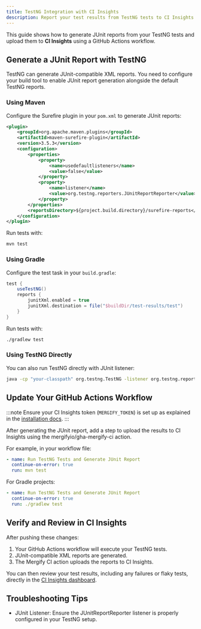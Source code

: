 ```yaml
---
title: TestNG Integration with CI Insights
description: Report your test results from TestNG tests to CI Insights
---
```



This guide shows how to generate JUnit reports from your TestNG tests and upload
them to **CI Insights** using a GitHub Actions workflow.

## Generate a JUnit Report with TestNG

TestNG can generate JUnit-compatible XML reports. You need to configure your
build tool to enable JUnit report generation alongside the default TestNG
reports.

### Using Maven

Configure the Surefire plugin in your `pom.xml` to generate JUnit reports:

```xml
<plugin>
    <groupId>org.apache.maven.plugins</groupId>
    <artifactId>maven-surefire-plugin</artifactId>
    <version>3.5.3</version>
    <configuration>
        <properties>
            <property>
                <name>usedefaultlisteners</name>
                <value>false</value>
            </property>
            <property>
                <name>listener</name>
                <value>org.testng.reporters.JUnitReportReporter</value>
            </property>
        </properties>
        <reportsDirectory>${project.build.directory}/surefire-reports</reportsDirectory>
    </configuration>
</plugin>
```

Run tests with:

```bash
mvn test
```

### Using Gradle

Configure the test task in your `build.gradle`:

```gradle
test {
    useTestNG()
    reports {
        junitXml.enabled = true
        junitXml.destination = file("$buildDir/test-results/test")
    }
}
```

Run tests with:

```bash
./gradlew test
```

### Using TestNG Directly

You can also run TestNG directly with JUnit listener:

```bash
java -cp "your-classpath" org.testng.TestNG -listener org.testng.reporters.JUnitReportReporter testng.xml
```

## Update Your GitHub Actions Workflow

:::note
Ensure your CI Insights token (`MERGIFY_TOKEN`) is set up as explained in the [installation
docs](/ci-insights#enabling-ci-insights-for-github).
:::

After generating the JUnit report, add a step to upload the results to CI
Insights using the mergifyio/gha-mergify-ci action.

For example, in your workflow file:

```yaml
- name: Run TestNG Tests and Generate JUnit Report
  continue-on-error: true
  run: mvn test
```

<MergifyCIUploadStep reportPath="target/surefire-reports/*.xml" />

For Gradle projects:

```yaml
- name: Run TestNG Tests and Generate JUnit Report
  continue-on-error: true
  run: ./gradlew test
```

<MergifyCIUploadStep  reportPath="build/test-results/test/*.xml" />
<MergifyCIUploadStepMatrix reportPath="build/test-results/test/*.xml" />

<GhaMergifyCiQuarantineSetup />

## Verify and Review in CI Insights

After pushing these changes:

1. Your GitHub Actions workflow will execute your TestNG tests.
2. JUnit-compatible XML reports are generated.
3. The Mergify CI action uploads the reports to CI Insights.

You can then review your test results, including any failures or flaky tests,
directly in the [CI Insights
dashboard](https://dashboard.mergify.com/ci-insights/jobs).

## Troubleshooting Tips

<ul>
  <li>JUnit Listener: Ensure the JUnitReportReporter listener is properly configured in your TestNG setup.</li>

  <CommonTroubleshootingTips />
</ul>
